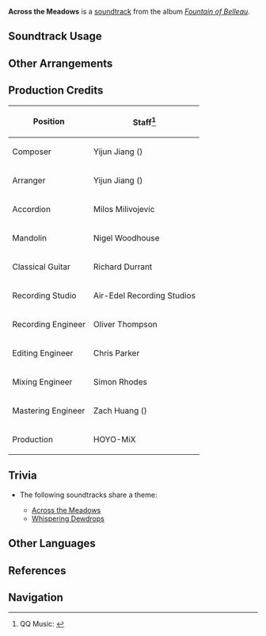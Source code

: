 {{Soundtrack Infobox
|image          = Fountain of Belleau.png
|album          = Fountain of Belleau
|disc           = 2
|number         = 38
|featured       = 
|featured2      = 
|featured3      = 
|featured_disc  = 
|featured_disc2 = 
|featured_disc3 = 
|youtube_id     = j2ysPe2hjpk
|spotify_id     = 64xQGVkJO6C1ecIBwFO4nG
|previous       = Cerulean Tour
|next           = Cobalt Remembrance
}}
'''Across the Meadows''' is a [[soundtrack]] from the album ''[[Fountain of Belleau]]''.

==Soundtrack Usage==
{{Soundtrack Usage
|quest    = 
|location = Belleau Region//day;;Beryl Region//day;;Court of Fontaine Region//day;;Erinnyes Forest//day;;Morte Region//day
|domain   = 
}}

==Other Arrangements==
{{Files by Category Gallery|Media Using an Unreleased Arrangement of Across the Meadows Soundtrack}}

==Production Credits==
{| class="wikitable"
! Position
! Staff<ref>QQ Music: [https://y.qq.com/n/ryqq/songDetail/0000oeMQ3kidgx {{zh|漫徊繁荫之原 Across the Meadows}}]</ref>
|-
! Composer
| Yijun Jiang ({{zh|姜以君}})
|-
! Arranger
| Yijun Jiang ({{zh|姜以君}})
|-
! Accordion
| Milos Milivojevic
|-
! Mandolin
| Nigel Woodhouse
|-
! Classical Guitar
| Richard Durrant
|-
! Recording Studio
| Air-Edel Recording Studios
|-
! Recording Engineer
| Oliver Thompson
|-
! Editing Engineer
| Chris Parker
|-
! Mixing Engineer
| Simon Rhodes
|-
! Mastering Engineer
| Zach Huang ({{zh|黄巍}})
|-
! Production
| HOYO-MiX
|}
<!--
==Videos==
<gallery>
</gallery>
-->
==Trivia==
* <section begin="AcrossMeadowsTheme" />The following soundtracks share a theme:
** [[Across the Meadows]]
** [[Whispering Dewdrops]]<section end="AcrossMeadowsTheme" />

==Other Languages==
{{Other Languages
|en      = Across the Meadows
|zhs     = 漫徊繁荫之原
|zhs_rm  = 
|zhs_tl  = 
|ja      = 生い茂る木陰の原を訪ねて
|ja_rm   = Oishigeru Kokage no Hara wo Tazunete
|ja_tl   = 
}}

==References==
{{Reflist}}

==Navigation==
{{Soundtrack Navbox|Fountain of Belleau}}